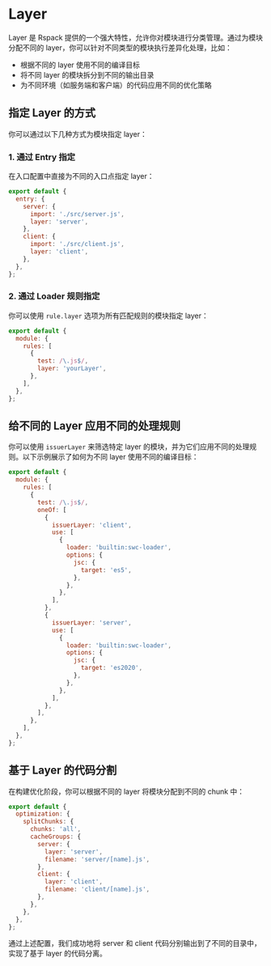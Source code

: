 # Layer

Layer 是 Rspack 提供的一个强大特性，允许你对模块进行分类管理。通过为模块分配不同的 layer，你可以针对不同类型的模块执行差异化处理，比如：

- 根据不同的 layer 使用不同的编译目标
- 将不同 layer 的模块拆分到不同的输出目录
- 为不同环境（如服务端和客户端）的代码应用不同的优化策略

## 指定 Layer 的方式

你可以通过以下几种方式为模块指定 layer：

### 1. 通过 Entry 指定

在入口配置中直接为不同的入口点指定 layer：

```js
export default {
  entry: {
    server: {
      import: './src/server.js',
      layer: 'server',
    },
    client: {
      import: './src/client.js',
      layer: 'client',
    },
  },
};
```

### 2. 通过 Loader 规则指定

你可以使用 `rule.layer` 选项为所有匹配规则的模块指定 layer：

```js
export default {
  module: {
    rules: [
      {
        test: /\.js$/,
        layer: 'yourLayer',
      },
    ],
  },
};
```

## 给不同的 Layer 应用不同的处理规则

你可以使用 `issuerLayer` 来筛选特定 layer 的模块，并为它们应用不同的处理规则。以下示例展示了如何为不同 layer 使用不同的编译目标：

```js
export default {
  module: {
    rules: [
      {
        test: /\.js$/,
        oneOf: [
          {
            issuerLayer: 'client',
            use: [
              {
                loader: 'builtin:swc-loader',
                options: {
                  jsc: {
                    target: 'es5',
                  },
                },
              },
            ],
          },
          {
            issuerLayer: 'server',
            use: [
              {
                loader: 'builtin:swc-loader',
                options: {
                  jsc: {
                    target: 'es2020',
                  },
                },
              },
            ],
          },
        ],
      },
    ],
  },
};
```

## 基于 Layer 的代码分割

在构建优化阶段，你可以根据不同的 layer 将模块分配到不同的 chunk 中：

```js
export default {
  optimization: {
    splitChunks: {
      chunks: 'all',
      cacheGroups: {
        server: {
          layer: 'server',
          filename: 'server/[name].js',
        },
        client: {
          layer: 'client',
          filename: 'client/[name].js',
        },
      },
    },
  },
};
```

通过上述配置，我们成功地将 server 和 client 代码分别输出到了不同的目录中，实现了基于 layer 的代码分离。
